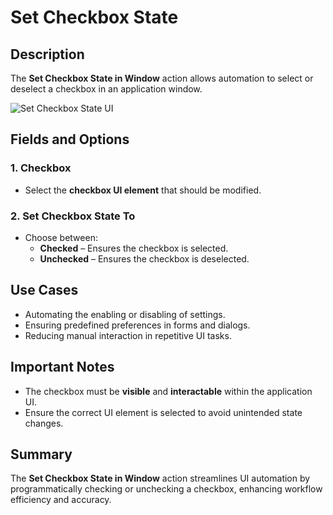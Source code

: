 # Set Checkbox State

## Description

The **Set Checkbox State in Window** action allows automation to select or deselect a checkbox in an application window.

![Set Checkbox State UI](../../../assets/ui-automation/set-checkbox-state-in-window.png)

## Fields and Options

### **1. Checkbox**

- Select the **checkbox UI element** that should be modified.

### **2. Set Checkbox State To**

- Choose between:
  - **Checked** – Ensures the checkbox is selected.
  - **Unchecked** – Ensures the checkbox is deselected.

## Use Cases

- Automating the enabling or disabling of settings.
- Ensuring predefined preferences in forms and dialogs.
- Reducing manual interaction in repetitive UI tasks.

## Important Notes

- The checkbox must be **visible** and **interactable** within the application UI.
- Ensure the correct UI element is selected to avoid unintended state changes.

## Summary

The **Set Checkbox State in Window** action streamlines UI automation by programmatically checking or unchecking a checkbox, enhancing workflow efficiency and accuracy.
